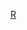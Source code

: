 {{Navbox Musical artist
| name = RSP
| state = collapsed
| title = [[RSP (團體)|RSP]]
| background = group_or_band
| above = '''Ai''' - '''Saki'''
| group1 = 單曲
| list1 = [[A Street Story]] - [[Lifetime Respect#カバー|Lifetime Respect -女編-]] - [[感謝。]] - [[M 〜もうひとつのラブストーリー〜]] - [[LA・LA・LA LOVE SONG 〜ここから始まる恋物語〜]] - [[さくら 〜あなたに出会えてよかった〜]] - [[アンマー 〜母唄〜]] - [[恋哀歌 〜あの日に帰りたい〜]] - [[旅立つキミへ]] - [[アイコトバ (RSP單曲)|アイコトバ]] 
| group2 = 專輯
| list2 = [[DICE (RSP專輯)|DICE]]
}}<noinclude>
[[Category:日本歌手模板|R]]
</noinclude>